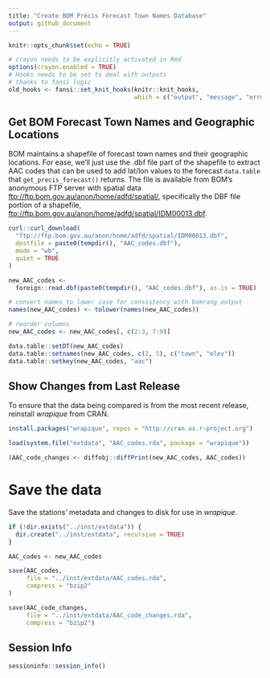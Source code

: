 ```yaml
---
title: "Create BOM Précis Forecast Town Names Database"
output: github_document
---
```


```r
knitr::opts_chunk$set(echo = TRUE)
```

```r
# crayon needs to be explicitly activated in Rmd
options(crayon.enabled = TRUE)
# Hooks needs to be set to deal with outputs
# thanks to fansi logic
old_hooks <- fansi::set_knit_hooks(knitr::knit_hooks,
                                   which = c("output", "message", "error"))
```

## Get BOM Forecast Town Names and Geographic Locations

BOM maintains a shapefile of forecast town names and their geographic locations.
For ease, we'll just use the .dbf file part of the shapefile to extract AAC codes that can be used to add lat/lon values to the forecast `data.table` that  `get_precis_forecast()` returns.
The file is available from BOM's anonymous FTP server with spatial data <ftp://ftp.bom.gov.au/anon/home/adfd/spatial/>, specifically the DBF file portion of a shapefile, 
<ftp://ftp.bom.gov.au/anon/home/adfd/spatial/IDM00013.dbf>.

```r
curl::curl_download(
  "ftp://ftp.bom.gov.au/anon/home/adfd/spatial/IDM00013.dbf",
  destfile = paste0(tempdir(), "AAC_codes.dbf"),
  mode = "wb",
  quiet = TRUE
)

new_AAC_codes <-
  foreign::read.dbf(paste0(tempdir(), "AAC_codes.dbf"), as.is = TRUE)

# convert names to lower case for consistency with bomrang output
names(new_AAC_codes) <- tolower(names(new_AAC_codes))

# reorder columns
new_AAC_codes <- new_AAC_codes[, c(2:3, 7:9)]

data.table::setDT(new_AAC_codes)
data.table::setnames(new_AAC_codes, c(2, 5), c("town", "elev"))
data.table::setkey(new_AAC_codes, "aac")
```

## Show Changes from Last Release

To ensure that the data being compared is from the most recent release, reinstall _wrapique_ from CRAN.

```r
install.packages("wrapique", repos = "http://cran.us.r-project.org")

load(system.file("extdata", "AAC_codes.rda", package = "wrapique"))

(AAC_code_changes <- diffobj::diffPrint(new_AAC_codes, AAC_codes))
```

# Save the data

Save the stations' metadata and changes to disk for use in _wrapique_.

```r
if (!dir.exists("../inst/extdata")) {
  dir.create("../inst/extdata", recursive = TRUE)
}

AAC_codes <- new_AAC_codes

save(AAC_codes,
     file = "../inst/extdata/AAC_codes.rda",
     compress = "bzip2"
)

save(AAC_code_changes,
     file = "../inst/extdata/AAC_code_changes.rda",
     compress = "bzip2")
```

## Session Info
```r
sessioninfo::session_info()
```
